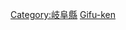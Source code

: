 {{日本行政區劃分類導航|建築物}} 
{{Commonscat|Buildings in Gifu prefecture}}

[[Category:岐阜縣|Category:岐阜縣]]
[[Category:日本各都道府縣建築物|Gifu-ken]]